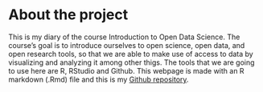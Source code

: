 
# About the project

This is my diary of the course Introduction to Open Data Science. The course's goal is to introduce ourselves to open science, open data, and open research tools, so that we are able to make use of access to data by visualizing and analyzing it among other thigs. The tools that we are going to use here are R, RStudio and Github. This webpage is made with an R markdown (.Rmd) file and this is my [Github repository](https://github.com/AliisaK/IODS-project). 

